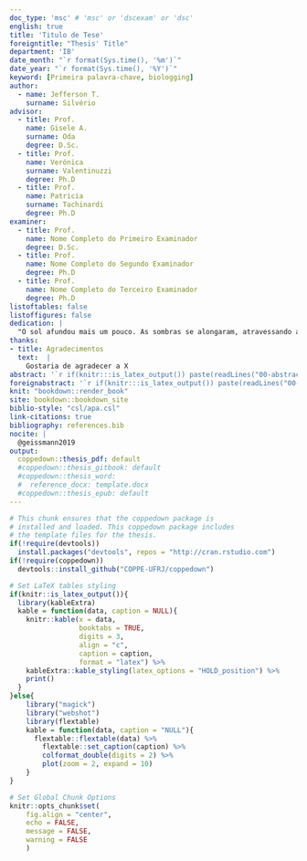 ```yaml
---
doc_type: 'msc' # 'msc' or 'dscexam' or 'dsc'
english: true 
title: 'Titulo de Tese'
foreigntitle: "Thesis' Title"
department: 'IB'
date_month: "`r format(Sys.time(), '%m')`"
date_year: "`r format(Sys.time(), '%Y')`"
keyword: [Primeira palavra-chave, biologging]
author:
  - name: Jefferson T.
    surname: Silvério
advisor:
  - title: Prof.
    name: Gisele A.
    surname: Oda
    degree: D.Sc.
  - title: Prof.
    name: Verónica
    surname: Valentinuzzi
    degree: Ph.D
  - title: Prof.
    name: Patricia
    surname: Tachinardi
    degree: Ph.D
examiner:
  - title: Prof.
    name: Nome Completo do Primeiro Examinador
    degree: D.Sc.
  - title: Prof.
    name: Nome Completo do Segundo Examinador
    degree: Ph.D
  - title: Prof.
    name: Nome Completo do Terceiro Examinador
    degree: Ph.D
listoftables: false
listoffigures: false
dedication: |
  "O sol afundou mais um pouco. As sombras se alongaram, atravessando a caldeira de sal. Linhas de cores vibrantes espalharam-se sobre o horizonte do poente. A cor foi se transformando num dedo de trevas a experimentar a areia. As sombras cor de carvão se alastraram, e o desmoronamento compacto da noite obliterou o deserto." \linebreak \textnormal{— Frank Herbert, Duna.}
thanks:
- title: Agradecimentos
  text:  |
    Gostaria de agradecer a X
abstract: '`r if(knitr:::is_latex_output()) paste(readLines("00-abstract.Rmd"), collapse = "\n  ")`'
foreignabstract: '`r if(knitr:::is_latex_output()) paste(readLines("00-foreignabstract.Rmd"), collapse = "\n  ")`'
knit: "bookdown::render_book"
site: bookdown::bookdown_site
biblio-style: "csl/apa.csl"
link-citations: true
bibliography: references.bib
nocite: |
  @geissmann2019
output: 
  coppedown::thesis_pdf: default
  #coppedown::thesis_gitbook: default
  #coppedown::thesis_word: 
  #  reference_docx: template.docx
  #coppedown::thesis_epub: default
---
```


<!--
Above is the YAML (YAML Ain't Markup Language) header that includes a lot of metadata used to produce the document.  Be careful with spacing in this header!

If you'd prefer to not include a Dedication, for example, simply delete the section entirely, or silence (add #) them. 

If you have other LaTeX packages you would like to include, delete the # before header-includes and list the packages after hyphens on new lines.

If you'd like to include a comment that won't be produced in your resulting file enclose it in a block like this.

If you receive a duplicate label error after knitting, make sure to delete the index.Rmd file and then knit again.
-->


```r
# This chunk ensures that the coppedown package is
# installed and loaded. This coppedown package includes
# the template files for the thesis.
if(!require(devtools))
  install.packages("devtools", repos = "http://cran.rstudio.com")
if(!require(coppedown))
  devtools::install_github("COPPE-UFRJ/coppedown")

# Set LaTeX tables styling
if(knitr::is_latex_output()){
  library(kableExtra)
  kable = function(data, caption = NULL){
    knitr::kable(x = data,
                 booktabs = TRUE,
                 digits = 3,
                 align = "c",
                 caption = caption,
                 format = "latex") %>% 
    kableExtra::kable_styling(latex_options = "HOLD_position") %>% 
    print()
  }
}else{
    library("magick")
    library("webshot")
    library(flextable)
    kable = function(data, caption = "NULL"){
      flextable::flextable(data) %>% 
        flextable::set_caption(caption) %>% 
        colformat_double(digits = 2) %>% 
        plot(zoom = 2, expand = 10)
    }
}

# Set Global Chunk Options
knitr::opts_chunk$set(
    fig.align = "center",
    echo = FALSE, 
    message = FALSE,
    warning = FALSE
    )
```

<!-- On ordering the chapter files:
There are two options:
1. Name your chapter files in the order in which you want them to appear (e.g., 01-Inro, 02-Data, 03-Conclusions). 
2. Otherwise, you can specify the order in which they appear in the _bookdown.yml (for PDF only).

Do not include 00(two-hyphens)prelim.Rmd and 00-abstract.Rmd in the YAML file--they are handled in the YAML above differently for the PDF version.
-->
